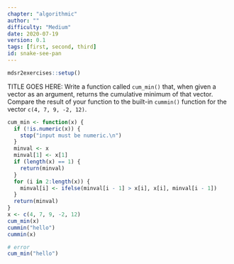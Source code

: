 ```yaml
---
chapter: "algorithmic"
author: ""
difficulty: "Medium"
date: 2020-07-19 
version: 0.1
tags: [first, second, third]
id: snake-see-pan
---
```


```r
mdsr2exercises::setup()
```

TITLE GOES HERE: Write a function called `cum_min()` that, when given a vector as an 
argument, returns the cumulative minimum of that vector.  Compare  the result of your function
to the built-in `cummin()` function for the vector `c(4, 7, 9, -2, 12)`.

 <!--begin-answer-->
```r
cum_min <- function(x) {
  if (!is.numeric(x)) {
    stop("input must be numeric.\n")
  }
  minval <- x
  minval[1] <- x[1]
  if (length(x) == 1) {
    return(minval)
  }
  for (i in 2:length(x)) {
    minval[i] <- ifelse(minval[i - 1] > x[i], x[i], minval[i - 1])
  }
  return(minval)
}
x <- c(4, 7, 9, -2, 12)
cum_min(x)
cummin("hello")
cummin(x)
```
```r
# error
cum_min("hello")
```

  <!--end-answer-->


